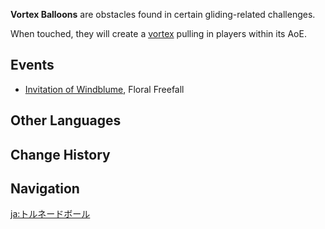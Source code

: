 {{Terminology Infobox
|image        = Icon Vortex Balloon.png
|type         = Exploration
|type2        = Gliding
|world        = Teyvat
}}
'''Vortex Balloons''' are obstacles found in certain gliding-related challenges.

When touched, they will create a [[Vacuum Field|vortex]] pulling in players within its AoE.

==Events==
*[[Invitation of Windblume]], Floral Freefall

==Other Languages==
{{Other Languages
|en      = Vortex Balloon
|zhs     = 旋涡球
|zhs_rm  = Xuánwō Qiú
|zht     = 漩渦球
|zht_rm  = Xuánwō Qiú
|zh_tl   = Vortex Ball
|ja      = トルネードボール
|ja_rm   = Toruneedo Booru
|ja_tl   = Tornado Ball
|ko      = 소용돌이 풍선
|ko_tl   = Vortex Balloon
|es      = Bola remolino
|es_tl   = Swirl Ball
|fr      = Ballon vortex
|fr_tl   = Vortex Ballon
|ru      = Шар вихря
|ru_tl   = Vortex Balloon
|th      = ลูกโป่งวินดี้
|th_rm   = 
|th_tl   = 
|vi      = Bóng Xoáy Nước
|vi_tl   = 
|de      = Strudelballon
|de_tl   = Vortex Balloon
|id      = Bola Vorteks
|id_tl   = Vortex Ball
|pt      = Balão Vórtice
|pt_tl   = 
|tr      = 
|tr_tl   = 
|it      = 
|it_tl   = 
}}

==Change History==
{{Change History|1.4}}

==Navigation==
{{Exploration Navbox}}

[[ja:トルネードボール]]